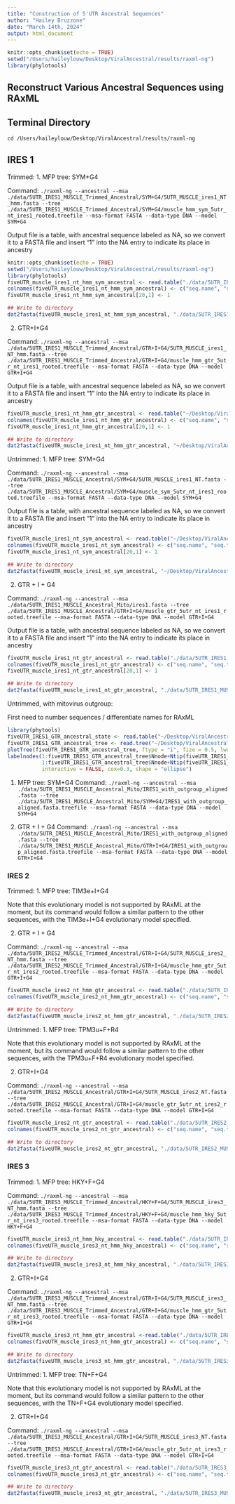 ```yaml
---
title: "Construction of 5'UTR Ancestral Sequences"
author: "Hailey Bruzzone"
date: "March 14th, 2024"
output: html_document
---
```


```r
knitr::opts_chunk$set(echo = TRUE)
setwd("/Users/haileylouw/Desktop/ViralAncestral/results/raxml-ng")
library(phylotools)
```

## Reconstruct Various Ancestral Sequences using RAxML 

## Terminal Directory 

`cd /Users/haileylouw/Desktop/ViralAncestral/results/raxml-ng`

## IRES 1 ##

Trimmed:
1. MFP tree: SYM+G4

Command: `./raxml-ng --ancestral --msa ./data/5UTR_IRES1_MUSCLE_Trimmed_Ancestral/SYM+G4/5UTR_MUSCLE_ires1_NT_hmm.fasta --tree ./data/5UTR_IRES1_MUSCLE_Trimmed_Ancestral/SYM+G4/muscle_hmm_sym_5utr_nt_ires1_rooted.treefile --msa-format FASTA --data-type DNA --model SYM+G4`

Output file is a table, with ancestral sequence labeled as NA, so we convert it to a FASTA file and insert "1" into the NA entry to indicate its place in ancestry

```r
knitr::opts_chunk$set(echo = TRUE)
setwd("/Users/haileylouw/Desktop/ViralAncestral/results/raxml-ng")
library(phylotools)
fiveUTR_muscle_ires1_nt_hmm_sym_ancestral <- read.table("./data/5UTR_IRES1_MUSCLE_Trimmed_Ancestral/SYM+G4/5UTR_MUSCLE_ires1_NT_hmm.fasta.raxml.ancestralStates")
colnames(fiveUTR_muscle_ires1_nt_hmm_sym_ancestral) <- c("seq.name", "seq.text")
fiveUTR_muscle_ires1_nt_hmm_sym_ancestral[20,1] <- 1

## Write to directory
dat2fasta(fiveUTR_muscle_ires1_nt_hmm_sym_ancestral, "./data/5UTR_IRES1_MUSCLE_Trimmed_Ancestral/SYM+G4/fiveUTR_muscle_ires1_nt_hmm_sym_ancestral.fasta")
```

2. GTR+I+G4 

Command: `./raxml-ng --ancestral --msa ./data/5UTR_IRES1_MUSCLE_Trimmed_Ancestral/GTR+I+G4/5UTR_MUSCLE_ires1_NT_hmm.fasta --tree ./data/5UTR_IRES1_MUSCLE_Trimmed_Ancestral/GTR+I+G4/muscle_hmm_gtr_5utr_nt_ires1_rooted.treefile --msa-format FASTA --data-type DNA --model GTR+I+G4`

Output file is a table, with ancestral sequence labeled as NA, so we convert it to a FASTA file and insert "1" into the NA entry to indicate its place in ancestry

```r
fiveUTR_muscle_ires1_nt_hmm_gtr_ancestral <- read.table("~/Desktop/ViralAncestral/results/raxml-ng/data/5UTR_IRES1_MUSCLE_Trimmed_Ancestral/GTR+I+G4/5UTR_MUSCLE_ires1_NT_hmm.fasta.raxml.ancestralStates")
colnames(fiveUTR_muscle_ires1_nt_hmm_gtr_ancestral) <- c("seq.name", "seq.text")
fiveUTR_muscle_ires1_nt_hmm_gtr_ancestral[20,1] <- 1

## Write to directory
dat2fasta(fiveUTR_muscle_ires1_nt_hmm_gtr_ancestral, "~/Desktop/ViralAncestral/results/raxml-ng/data/5UTR_IRES1_MUSCLE_Trimmed_Ancestral/GTR+I+G4/fiveUTR_muscle_ires1_nt_hmm_gtr_ancestral.fasta")
```

Untrimmed: 
1. MFP tree: SYM+G4

Command: `./raxml-ng --ancestral --msa ./data/5UTR_IRES1_MUSCLE_Ancestral/SYM+G4/5UTR_MUSCLE_ires1_NT.fasta --tree ./data/5UTR_IRES1_MUSCLE_Ancestral/SYM+G4/muscle_sym_5utr_nt_ires1_rooted.treefile --msa-format FASTA --data-type DNA --model SYM+G4`

Output file is a table, with ancestral sequence labeled as NA, so we convert it to a FASTA file and insert "1" into the NA entry to indicate its place in ancestry

```r
fiveUTR_muscle_ires1_nt_sym_ancestral <- read.table("~/Desktop/ViralAncestral/results/raxml-ng/data/5UTR_IRES1_MUSCLE_Trimmed_Ancestral/SYM+G4/5UTR_MUSCLE_ires1_NT.fasta.raxml.ancestralStates")
colnames(fiveUTR_muscle_ires1_nt_sym_ancestral) <- c("seq.name", "seq.text")
fiveUTR_muscle_ires1_nt_sym_ancestral[20,1] <- 1

## Write to directory
dat2fasta(fiveUTR_muscle_ires1_nt_sym_ancestral, "~/Desktop/ViralAncestral/results/raxml-ng/data/5UTR_IRES1_MUSCLE_Trimmed_Ancestral/SYM+G4/fiveUTR_muscle_ires1_nt_sym_ancestral.fasta")
```

2. GTR + I + G4 

Command: `./raxml-ng --ancestral --msa ./data/5UTR_IRES1_MUSCLE_Ancestral_Mito/ires1.fasta --tree ./data/5UTR_IRES1_MUSCLE_Ancestral/GTR+I+G4/muscle_gtr_5utr_nt_ires1_rooted.treefile --msa-format FASTA --data-type DNA --model GTR+I+G4`

Output file is a table, with ancestral sequence labeled as NA, so we convert it to a FASTA file and insert "1" into the NA entry to indicate its place in ancestry

```r
fiveUTR_muscle_ires1_nt_gtr_ancestral <- read.table("./data/5UTR_IRES1_MUSCLE_Ancestral/GTR+I+G4/5UTR_MUSCLE_ires1_NT.fasta.raxml.ancestralStates")
colnames(fiveUTR_muscle_ires1_nt_gtr_ancestral) <- c("seq.name", "seq.text")
fiveUTR_muscle_ires1_nt_gtr_ancestral[20,1] <- 1

## Write to directory
dat2fasta(fiveUTR_muscle_ires1_nt_gtr_ancestral, "./data/5UTR_IRES1_MUSCLE_Ancestral/GTR+I+G4/fiveUTR_muscle_ires1_nt_gtr_ancestral.fasta")
```

Untrimmed, with mitovirus outgroup:

First need to number sequences / differentiate names for RAxML

```r
library(phytools)
fiveUTR_IRES1_GTR_ancestral_state <- read.table("~/Desktop/ViralAncestral/results/5UTR_Trees/GTR+F+I+G4/GTR+I+G4 IRES 1 Ancestral with Mitovirus Outgroup/IRES1_with_outgroup_aligned.fasta.raxml.ancestralStates")
fiveUTR_IRES1_GTR_ancestral_tree <- read.tree("~/Desktop/ViralAncestral/results/5UTR_Trees/GTR+F+I+G4/GTR+I+G4 IRES 1 Ancestral with Mitovirus Outgroup/IRES1_with_outgroup_aligned.fasta.raxml.ancestralTree")
plotTree(fiveUTR_IRES1_GTR_ancestral_tree, ftype = "i", fize = 0.5, lwd = 1)
labelnodes(1:fiveUTR_IRES1_GTR_ancestral_tree$Nnode+Ntip(fiveUTR_IRES1_GTR_ancestral_tree),
           1:fiveUTR_IRES1_GTR_ancestral_tree$Nnode+Ntip(fiveUTR_IRES1_GTR_ancestral_tree),
           interactive = FALSE, cex=0.3, shape = "ellipse")
```

1. MFP tree: SYM+G4
Command: `./raxml-ng --ancestral --msa ./data/5UTR_IRES1_MUSCLE_Ancestral_Mito/IRES1_with_outgroup_aligned.fasta --tree ./data/5UTR_IRES1_MUSCLE_Ancestral_Mito/SYM+G4/IRES1_with_outgroup_aligned.fasta.treefile --msa-format FASTA --data-type DNA --model SYM+G4`

2. GTR + I + G4 
Command: `./raxml-ng --ancestral --msa ./data/5UTR_IRES1_MUSCLE_Ancestral_Mito/IRES1_with_outgroup_aligned.fasta --tree ./data/5UTR_IRES1_MUSCLE_Ancestral_Mito/GTR+I+G4/IRES1_with_outgroup_aligned.fasta.treefile --msa-format FASTA --data-type DNA --model GTR+I+G4`


### IRES 2

Trimmed:
1. MFP tree: TIM3e+I+G4

Note that this evolutionary model is not supported by RAxML at the moment, but its command would follow a similar pattern to the other sequences, with the TIM3e+I+G4 evolutionary model specified. 

2. GTR + I + G4 

Command: `./raxml-ng --ancestral --msa ./data/5UTR_IRES2_MUSCLE_Trimmed_Ancestral/GTR+I+G4/5UTR_MUSCLE_ires2_NT_hmm.fasta --tree ./data/5UTR_IRES2_MUSCLE_Trimmed_Ancestral/GTR+I+G4/muscle_hmm_gtr_5utr_nt_ires2_rooted.treefile --msa-format FASTA --data-type DNA --model GTR+I+G4`

```r
fiveUTR_muscle_ires2_nt_hmm_gtr_ancestral <- read.table("./data/5UTR_IRES2_MUSCLE_Trimmed_Ancestral/GTR+I+G4/5UTR_MUSCLE_ires2_NT_hmm.fasta.raxml.ancestralStates")
colnames(fiveUTR_muscle_ires2_nt_hmm_gtr_ancestral) <- c("seq.name", "seq.text")

## Write to directory
dat2fasta(fiveUTR_muscle_ires2_nt_hmm_gtr_ancestral, "./data/5UTR_IRES2_MUSCLE_Trimmed_Ancestral/GTR+I+G4/fiveUTR_muscle_ires2_nt_hmm_gtr_ancestral.fasta")
```

Untrimmed: 
1. MFP tree: TPM3u+F+R4

Note that this evolutionary model is not supported by RAxML at the moment, but its command would follow a similar pattern to the other sequences, with the TPM3u+F+R4 evolutionary model specified. 

2. GTR+I+G4 

Command: `./raxml-ng --ancestral --msa ./data/5UTR_IRES2_MUSCLE_Ancestral/GTR+I+G4/5UTR_MUSCLE_ires2_NT.fasta --tree ./data/5UTR_IRES2_MUSCLE_Ancestral/GTR+I+G4/muscle_gtr_5utr_nt_ires2_rooted.treefile --msa-format FASTA --data-type DNA --model GTR+I+G4`

```r
fiveUTR_muscle_ires2_nt_gtr_ancestral <- read.table("./data/5UTR_IRES2_MUSCLE_Ancestral/GTR+I+G4/5UTR_MUSCLE_ires2_NT.fasta.raxml.ancestralStates")
colnames(fiveUTR_muscle_ires2_nt_gtr_ancestral) <- c("seq.name", "seq.text")

## Write to directory
dat2fasta(fiveUTR_muscle_ires2_nt_gtr_ancestral, "./data/5UTR_IRES2_MUSCLE_Ancestral/GTR+I+G4/fiveUTR_muscle_ires2_nt_gtr_ancestral.fasta")
```

### IRES 3 

Trimmed:
1. MFP tree: HKY+F+G4

Command: `./raxml-ng --ancestral --msa ./data/5UTR_IRES3_MUSCLE_Trimmed_Ancestral/HKY+F+G4/5UTR_MUSCLE_ires3_NT_hmm.fasta --tree ./data/5UTR_IRES3_MUSCLE_Trimmed_Ancestral/HKY+F+G4/muscle_hmm_hky_5utr_nt_ires3_rooted.treefile --msa-format FASTA --data-type DNA --model HKY+F+G4`

```r
fiveUTR_muscle_ires3_nt_hmm_hky_ancestral <- read.table("./data/5UTR_IRES3_MUSCLE_Trimmed_Ancestral/HKY+F+G4/5UTR_MUSCLE_ires3_NT_hmm.fasta.raxml.ancestralStates")
colnames(fiveUTR_muscle_ires3_nt_hmm_hky_ancestral) <- c("seq.name", "seq.text")

## Write to directory
dat2fasta(fiveUTR_muscle_ires3_nt_hmm_hky_ancestral, "./data/5UTR_IRES3_MUSCLE_Trimmed_Ancestral/HKY+F+G4/fiveUTR_muscle_ires3_nt_hmm_hky_ancestral.fasta")
```

2. GTR+I+G4 

Command: `./raxml-ng --ancestral --msa ./data/5UTR_IRES3_MUSCLE_Trimmed_Ancestral/GTR+I+G4/5UTR_MUSCLE_ires3_NT_hmm.fasta --tree ./data/5UTR_IRES3_MUSCLE_Trimmed_Ancestral/GTR+I+G4/muscle_hmm_gtr_5utr_nt_ires3_rooted.treefile --msa-format FASTA --data-type DNA --model GTR+I+G4`

```r
fiveUTR_muscle_ires3_nt_hmm_gtr_ancestral <-read.table("./data/5UTR_IRES3_MUSCLE_Trimmed_Ancestral/GTR+I+G4/5UTR_MUSCLE_ires3_NT_hmm.fasta.raxml.ancestralStates")
colnames(fiveUTR_muscle_ires3_nt_hmm_gtr_ancestral) <- c("seq.name", "seq.text")

## Write to directory
dat2fasta(fiveUTR_muscle_ires3_nt_hmm_gtr_ancestral, "./data/5UTR_IRES3_MUSCLE_Trimmed_Ancestral/GTR+I+G4/fiveUTR_muscle_ires3_nt_hmm_gtr_ancestral.fasta")
```

Untrimmed: 
1. MFP tree: TN+F+G4

Note that this evolutionary model is not supported by RAxML at the moment, but its command would follow a similar pattern to the other sequences, with the TN+F+G4 evolutionary model specified. 

2. GTR+I+G4 

Command: `./raxml-ng --ancestral --msa ./data/5UTR_IRES3_MUSCLE_Ancestral/GTR+I+G4/5UTR_MUSCLE_ires3_NT.fasta --tree ./data/5UTR_IRES3_MUSCLE_Ancestral/GTR+I+G4/muscle_gtr_5utr_nt_ires3_rooted.treefile --msa-format FASTA --data-type DNA --model GTR+I+G4`

```r
fiveUTR_muscle_ires3_nt_gtr_ancestral <- read.table("./data/5UTR_IRES3_MUSCLE_Ancestral/GTR+I+G4/5UTR_MUSCLE_ires3_NT.fasta.raxml.ancestralStates")
colnames(fiveUTR_muscle_ires3_nt_gtr_ancestral) <- c("seq.name", "seq.text")

## Write to directory
dat2fasta(fiveUTR_muscle_ires3_nt_gtr_ancestral, "./data/5UTR_IRES3_MUSCLE_Ancestral/GTR+I+G4/fiveUTR_muscle_ires3_nt_gtr_ancestral.fasta")
```
